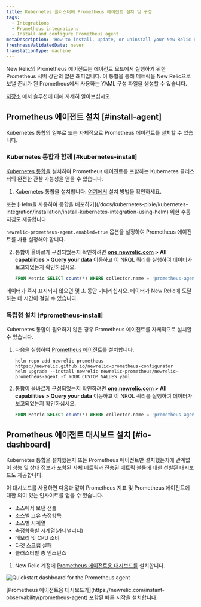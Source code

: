 ```yaml
---
title: Kubernetes 클러스터에 Prometheus 에이전트 설치 및 구성
tags:
  - Integrations
  - Prometheus integrations
  - Install and configure Prometheus agent
metaDescription: 'How to install, update, or uninstall your New Relic Prometheus agent alongside the Kubernetes integration.'
freshnessValidatedDate: never
translationType: machine
---
```




New Relic의 Prometheus 에이전트는 에이전트 모드에서 실행하기 위한 Prometheus 서버 상단의 얇은 래퍼입니다. 이 통합을 통해 메트릭을 New Relic으로 보낼 준비가 된 Prometheus에서 사용하는 YAML 구성 파일을 생성할 수 있습니다.

[저장소](https://github.com/newrelic/newrelic-prometheus-configurator) 에서 솔루션에 대해 자세히 알아보십시오.

## Prometheus 에이전트 설치 [#install-agent]

Kubernetes 통합의 일부로 또는 자체적으로 Prometheus 에이전트를 설치할 수 있습니다.

### Kubernetes 통합과 함께 [#kubernetes-install]

[Kubernetes 통합을](/docs/kubernetes-pixie/kubernetes-integration/get-started/introduction-kubernetes-integration) 설치하여 Prometheus 에이전트를 포함하는 Kubernetes 클러스터의 완전한 관찰 가능성을 얻을 수 있습니다.

1. Kubernetes 통합을 설치합니다. [여기에서](/docs/kubernetes-pixie/kubernetes-integration/installation/kubernetes-integration-install-configure) 설치 방법을 확인하세요.

<Callout variant="tip">
  또는 [Helm을 사용하여 통합을 배포하기](/docs/kubernetes-pixie/kubernetes-integration/installation/install-kubernetes-integration-using-helm) 위한 수동 지침도 제공합니다.

  `newrelic-prometheus-agent.enabled=true` 옵션을 설정하여 Prometheus 에이전트를 사용 설정해야 합니다.
</Callout>

2. 통합이 올바르게 구성되었는지 확인하려면 **[one.newrelic.com](https://one.newrelic.com) > All capabilities > Query your data** 이동하고 이 NRQL 쿼리를 실행하여 데이터가 보고되었는지 확인하십시오.

   ```sql
   FROM Metric SELECT count(*) WHERE collector.name = 'prometheus-agent' AND cluster_name = 'YOUR_CLUSTER_NAME' since 1 hour ago
   ```

<Callout variant="tip">
  데이터가 즉시 표시되지 않으면 몇 초 동안 기다리십시오. 데이터가 New Relic에 도달하는 데 시간이 걸릴 수 있습니다.
</Callout>

### 독립형 설치 [#prometheus-install]

Kubernetes 통합이 필요하지 않은 경우 Prometheus 에이전트를 자체적으로 설치할 수 있습니다.

1. 다음을 실행하여 [Prometheus 에이전트를](https://github.com/newrelic/newrelic-prometheus-configurator#readme) 설치합니다.

   ```shell
   helm repo add newrelic-prometheus https://newrelic.github.io/newrelic-prometheus-configurator
   helm upgrade --install newrelic newrelic-prometheus/newrelic-prometheus-agent -f YOUR_CUSTOM_VALUES.yaml
   ```

2. 통합이 올바르게 구성되었는지 확인하려면 **[one.newrelic.com](https://one.newrelic.com) > All capabilities > Query your data** 이동하고 이 NRQL 쿼리를 실행하여 데이터가 보고되었는지 확인하십시오.

   ```sql
   FROM Metric SELECT count(*) WHERE collector.name = 'prometheus-agent' since 1 hour ago
   ```

## Prometheus 에이전트 대시보드 설치 [#io-dashboard]

Kubernetes 통합을 설치했는지 또는 Prometheus 에이전트만 설치했는지에 관계없이 성능 및 상태 정보가 포함된 자체 메트릭과 전송된 메트릭 볼륨에 대한 선별된 대시보드도 제공합니다.

이 대시보드를 사용하면 다음과 같이 Prometheus 지표 및 Prometheus 에이전트에 대한 의미 있는 인사이트를 얻을 수 있습니다.

* 소스에서 보낸 샘플
* 소스별 고유 측정항목
* 소스별 시계열
* 측정항목별 시계열(카디널리티)
* 메모리 및 CPU 소비
* 타겟 스크랩 실패
* 클러스터별 총 인스턴스

1. New Relic 계정에 [Prometheus 에이전트용 대시보드를](https://newrelic.com/instant-observability/prometheus-agent) 설치합니다.

<img
  title="Quickstart dashboard for the Prometheus agent"
  alt="Quickstart dashboard for the Prometheus agent"
  src={infrastructurePrometheusIoDashboard}
/>

<figcaption>
  [Prometheus 에이전트용 대시보드가](https://newrelic.com/instant-observability/prometheus-agent) 포함된 빠른 시작을 설치합니다.
</figcaption>